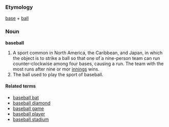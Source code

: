 ===Etymology===
[[base]] + [[ball]]

===Noun===
'''baseball'''

#A sport common in North America, the Caribbean, and Japan, in which the object is to strike a ball so that one of a nine-person team can run counter-clockwise among four bases, causing a run.  The team with the most runs after nine or mor [[inning|innings]] wins.
#The ball used to play the sport of baseball.

====Related terms====
*[[baseball bat]]
*[[baseball diamond]]
*[[baseball game]]
*[[baseball player]]
*[[baseball stadium]]